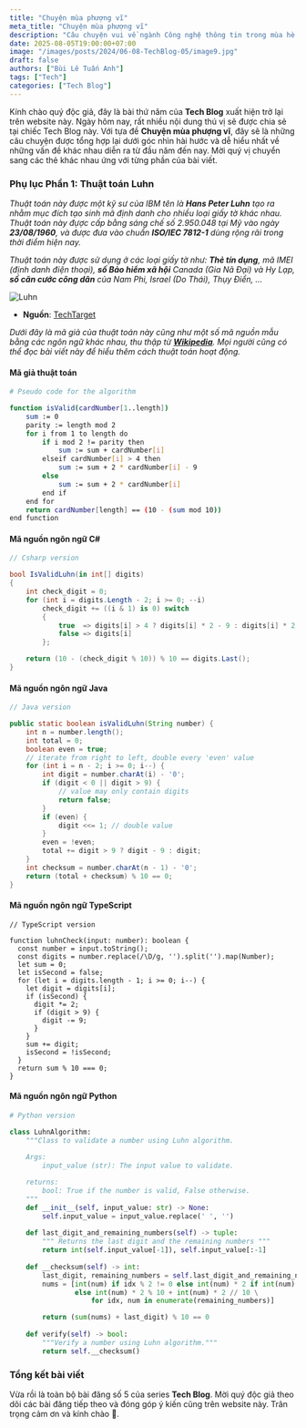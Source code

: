 ```yaml
---
title: "Chuyện mùa phượng vĩ"
meta_title: "Chuyện mùa phượng vĩ"
description: "Câu chuyện vui về ngành Công nghệ thông tin trong mùa hè 2024"
date: 2025-08-05T19:00:00+07:00
image: "/images/posts/2024/06-08-TechBlog-05/image9.jpg"
draft: false
authors: ["Bùi Lê Tuấn Anh"]
tags: ["Tech"]
categories: ["Tech Blog"]
---
```



Kính chào quý độc giả, đây là bài thứ năm của **Tech Blog** xuất hiện trở lại trên website này.
Ngày hôm nay, rất nhiều nội dung thú vị sẽ được chia sẻ tại chiếc Tech Blog này. Với tựa đề
**Chuyện mùa phượng vĩ**, đây sẽ là những câu chuyện được tổng hợp lại dưới góc nhìn hài hước
và dễ hiểu nhất về những vấn đề khác nhau diễn ra từ đầu năm đến nay. Mời quý vị chuyển sang các 
thẻ khác nhau ứng với từng phần của bài viết.

<NewTabs client:load>
  <NewTab name="P1">
    <FirstPost />
  </NewTab>
  <NewTab name="P2">
    <SecondPost />
  </NewTab>
</NewTabs>

### Phụ lục Phần 1: Thuật toán Luhn

_Thuật toán này được một kỹ sư của IBM tên là **Hans Peter Luhn** tạo ra nhằm mục đích tạo sinh mã định danh cho nhiều loại giấy tờ khác nhau. Thuật toán này đựợc cấp bằng sáng chế số 2.950.048 tại Mỹ vào ngày **23/08/1960**, và được đưa vào chuẩn **ISO/IEC 7812-1** dùng rộng rãi trong thời điểm hiện nay._

_Thuật toán này được sử dụng ở các loại giấy tờ như: **Thẻ tín dụng**, mã IMEI (định danh điện thoại), **số Bảo hiểm xã hội** Canada (Gia Nã Đại) và Hy Lạp, **số căn cước công dân** của Nam Phi, Israel (Do Thái), Thụy Điển, ..._

![Luhn](../../../public/images/posts/2024/06-08-TechBlog-05/image4.png)

- **Nguồn**: [TechTarget](https://www.techtarget.com/searchsecurity/definition/LUHN-formula)

_Dưới đây là mã giả của thuật toán này cũng như một số mã nguồn mẫu bằng các ngôn ngữ khác nhau, thu thập từ **[Wikipedia](https://en.wikipedia.org/wiki/Luhn_algorithm)**. Mọi người cũng có thể đọc bài viết này để hiểu thêm cách thuật toán hoạt động._

#### Mã giả thuật toán
```bash title="Pseudocode.txt"
# Pseudo code for the algorithm

function isValid(cardNumber[1..length])
    sum := 0
    parity := length mod 2
    for i from 1 to length do
        if i mod 2 != parity then
            sum := sum + cardNumber[i]
        elseif cardNumber[i] > 4 then
            sum := sum + 2 * cardNumber[i] - 9
        else
            sum := sum + 2 * cardNumber[i]
        end if
    end for
    return cardNumber[length] == (10 - (sum mod 10))
end function
```

#### Mã nguồn ngôn ngữ C#
```csharp title="luhn.cs"
// Csharp version

bool IsValidLuhn(in int[] digits)
{
    int check_digit = 0;
    for (int i = digits.Length - 2; i >= 0; --i)
        check_digit += ((i & 1) is 0) switch
        {
            true  => digits[i] > 4 ? digits[i] * 2 - 9 : digits[i] * 2,
            false => digits[i]
        };

    return (10 - (check_digit % 10)) % 10 == digits.Last();
}
```

#### Mã nguồn ngôn ngữ Java
```java title="luhn.java"
// Java version

public static boolean isValidLuhn(String number) {
    int n = number.length();
    int total = 0;
    boolean even = true;
    // iterate from right to left, double every 'even' value
    for (int i = n - 2; i >= 0; i--) {
        int digit = number.charAt(i) - '0';
        if (digit < 0 || digit > 9) {
            // value may only contain digits
            return false;
        }
        if (even) {
            digit <<= 1; // double value
        }
        even = !even;
        total += digit > 9 ? digit - 9 : digit;
    }
    int checksum = number.charAt(n - 1) - '0';
    return (total + checksum) % 10 == 0;
}

```

#### Mã nguồn ngôn ngữ TypeScript
```tsx title="luhn.tsx"
// TypeScript version

function luhnCheck(input: number): boolean {
  const number = input.toString();
  const digits = number.replace(/\D/g, '').split('').map(Number);
  let sum = 0;
  let isSecond = false;
  for (let i = digits.length - 1; i >= 0; i--) {
    let digit = digits[i];
    if (isSecond) {
      digit *= 2;
      if (digit > 9) {
        digit -= 9;
      }
    }
    sum += digit;
    isSecond = !isSecond;
  }
  return sum % 10 === 0;
}
```

#### Mã nguồn ngôn ngữ Python
```python title="luhn.py"
# Python version

class LuhnAlgorithm:
    """Class to validate a number using Luhn algorithm.
    
    Args:
        input_value (str): The input value to validate.

    returns:
        bool: True if the number is valid, False otherwise.        
    """
    def __init__(self, input_value: str) -> None:
        self.input_value = input_value.replace(' ', '')
    
    def last_digit_and_remaining_numbers(self) -> tuple:
        """ Returns the last digit and the remaining numbers """
        return int(self.input_value[-1]), self.input_value[:-1]
    
    def __checksum(self) -> int:
        last_digit, remaining_numbers = self.last_digit_and_remaining_numbers()
        nums = [int(num) if idx % 2 != 0 else int(num) * 2 if int(num) * 2 <= 9 \
                else int(num) * 2 % 10 + int(num) * 2 // 10 \
                    for idx, num in enumerate(remaining_numbers)]

        return (sum(nums) + last_digit) % 10 == 0
    
    def verify(self) -> bool:
        """Verify a number using Luhn algorithm."""            
        return self.__checksum()
```


### Tổng kết bài viết

Vừa rồi là toàn bộ bài đăng số 5 của series **Tech Blog**. Mời quý độc giả theo dõi các bài đăng
tiếp theo và đóng góp ý kiến cũng trên website này. Trân trọng cảm ơn và kính chào 👋.
